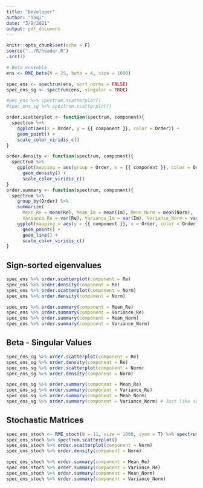 ```yaml
---
title: "Developer"
author: "Taqi"
date: "3/9/2021"
output: pdf_document
---
```


```r
knitr::opts_chunk$set(echo = F)
source("../R/header.R")
.src(1)
```

```r
# Beta ensemble
ens <- RME_beta(N = 25, beta = 4, size = 1000)
```

```r
spec_ens <- spectrum(ens, sort_norms = FALSE)
spec_ens_sg <- spectrum(ens, singular = TRUE)
```

```r
#pec_ens %>% spectrum.scatterplot()
#spec_ens_sg %>% spectrum.scatterplot()
```

```r
order.scatterplot <- function(spectrum, component){
  spectrum %>% 
    ggplot(aes(x = Order, y = {{ component }}, color = Order)) +
    geom_point() +
    scale_color_viridis_c()
}

order.density <- function(spectrum, component){
  spectrum %>%
    ggplot(mapping = aes(group = Order, x = {{ component }}, color = Order)) + 
      geom_density() +
      scale_color_viridis_c()
}
order.summary <- function(spectrum, component){
  spectrum %>%
    group_by(Order) %>%
    summarize(
      Mean_Re = mean(Re), Mean_Im = mean(Im), Mean_Norm = mean(Norm),
      Variance_Re = var(Re), Variance_Im = var(Im), Variance_Norm = var(Norm)) %>%
    ggplot(mapping = aes(y = {{ component }}, x = Order, color = Order)) + 
      geom_point() +
      geom_line() +
      scale_color_viridis_c()
}
```

## Sign-sorted eigenvalues

```r
spec_ens %>% order.scatterplot(component = Re)
spec_ens %>% order.density(component = Re)
spec_ens %>% order.scatterplot(component = Norm)
spec_ens %>% order.density(component = Norm)
```

```r
spec_ens %>% order.summary(component = Mean_Re)
spec_ens %>% order.summary(component = Variance_Re)
spec_ens %>% order.summary(component = Mean_Norm)
spec_ens %>% order.summary(component = Variance_Norm)
```

## Beta - Singular Values

```r
spec_ens_sg %>% order.scatterplot(component = Re)
spec_ens_sg %>% order.density(component = Re)
spec_ens_sg %>% order.scatterplot(component = Norm)
spec_ens_sg %>% order.density(component = Norm)
```

```r
spec_ens_sg %>% order.summary(component = Mean_Re)
spec_ens_sg %>% order.summary(component = Variance_Re)
spec_ens_sg %>% order.summary(component = Mean_Norm)
spec_ens_sg %>% order.summary(component = Variance_Norm) # Just like sorting the spectrum by norm
```

## Stochastic Matrices

```r
spec_ens_stoch <- RME_stoch(N = 11, size = 1000, symm = T) %>% spectrum(sort_norms = F)
spec_ens_stoch %>% spectrum.scatterplot()
spec_ens_stoch %>% order.scatterplot(component = Norm)
spec_ens_stoch %>% order.density(component = Norm)
```

```r
spec_ens_stoch %>% order.summary(component = Mean_Re)
spec_ens_stoch %>% order.summary(component = Variance_Re)
spec_ens_stoch %>% order.summary(component = Mean_Norm)
spec_ens_stoch %>% order.summary(component = Variance_Norm)
```

```r

```

